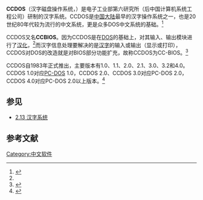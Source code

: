 '''CCDOS'''（汉字磁盘操作系统，{{lang-en|Chinese Characters Disk Operation System}}）是电子工业部第六研究所（后中国计算机系统工程公司）研制的汉字系统。CCDOS是[[中国大陆|中国大陆]]最早的汉字操作系统之一，也是20世纪80年代较为流行的中文系统，更是众多DOS中文系统的基础。<ref name=History>{{cite book|title=微机个人用户手册|year=1995|publisher=电子科技大学出版社|isbn=7-81043-244-3|pages=60}}</ref>

CCDOS又名'''CCBIOS'''。因为CCDOS是在[[DOS|DOS]]的基础上，对其输入、输出模块进行了[[汉化|汉化]]，<ref name=History/>而汉字信息处理要解决的是[[汉字|汉字]]的输入或输出（显示或打印），CCDOS对DOS的改造就是对BIOS部分功能扩充，故称CCDOS为CC-BIOS。<ref>{{cite book|author=秘自强|title=DOS3.3操作系统与实用汉字信息处理|year=1995|publisher=中国林业出版社|isbn=7-5038-1467-5|pages=61}}</ref>

CCDOS自1983年正式推出，主要版本有1.0、1.1、2.0、2.1、3.0、3.2和4.0。CCDOS 1.0对应[[PC-DOS|PC-DOS]] 1.0，CCDOS 2.0、CCDOS 3.0对应PC-DOS 2.0，CCDOS 4.0对应PC-DOS 2.0以上版本。<ref>{{cite book|author=于文元|title=操作系统|year=1994|publisher=东北财经大学出版社|isbn=7-81044-018-7}}</ref>

== 参见 ==
* [[2.13_汉字系统|2.13 汉字系统]]

==参考文献==
{{reflist}}

[[Category:中文软件|Category:中文软件]]